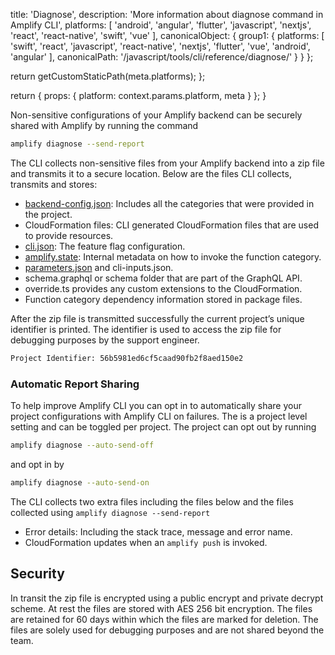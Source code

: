                   
  title: 'Diagnose',
  description: 'More information about diagnose command in Amplify CLI',
  platforms: [
    'android',
    'angular',
    'flutter',
    'javascript',
    'nextjs',
    'react',
    'react-native',
    'swift',
    'vue'
  ],
  canonicalObject: {
    group1: {
      platforms: [
        'swift',
        'react',
        'javascript',
        'react-native',
        'nextjs',
        'flutter',
        'vue',
        'android',
        'angular'
      ],
      canonicalPath: '/javascript/tools/cli/reference/diagnose/'
    }
  }
};

  return getCustomStaticPath(meta.platforms);
};

  return {
    props: {
      platform: context.params.platform,
      meta
    }
  };
}
          

Non-sensitive configurations of your Amplify backend can be securely shared with Amplify by running the command

```bash
amplify diagnose --send-report
```

The CLI collects non-sensitive files from your Amplify backend into a zip file and transmits it to a secure location. Below are the files CLI collects, transmits and stores:

* [backend-config.json](/[platform]/tools/cli/reference/files/#backend-configjson): Includes all the categories that were provided in the project.
* CloudFormation files: CLI generated CloudFormation files that are used to provide resources.
* [cli.json](/[platform]/tools/cli/reference/files/#clijson): The feature flag configuration.
* [amplify.state](/[platform]/tools/cli/reference/files/#general-category-files): Internal metadata on how to invoke the function category.
* [parameters.json](/[platform]/tools/cli/reference/files/#category-parametersjson) and cli-inputs.json. 
* schema.graphql or schema folder that are part of the GraphQL API.
* override.ts provides any custom extensions to the CloudFormation.
* Function category dependency information stored in package files.

After the zip file is transmitted successfully the current project’s unique identifier is printed. The identifier is used to access the zip file for debugging purposes by the support engineer.


```bash
Project Identifier: 56b5981ed6cf5caad90fb2f8aed150e2
```

### Automatic Report Sharing


To help improve Amplify CLI you can opt in to automatically share your project configurations with Amplify CLI on failures. The is a project level setting and can be toggled per project. The project can opt out by running


```bash
amplify diagnose --auto-send-off
```

and opt in by 

```bash
amplify diagnose --auto-send-on
``` 

The CLI collects two extra files including the files below and the files collected using `amplify diagnose --send-report`

* Error details: Including the stack trace, message and error name.
* CloudFormation updates when an `amplify push` is invoked.


## Security

In transit the zip file is encrypted using a public encrypt and private decrypt scheme. At rest the files are stored with AES 256 bit encryption. The files are retained for 60 days within which the files are marked for deletion. The files are solely used for debugging purposes and are not shared beyond the team.
